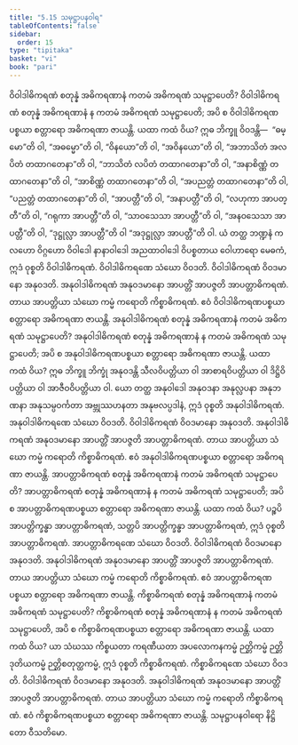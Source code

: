 ```yaml
---
title: "5.15 သမုဋ္ဌာပနဝါရ"
tableOfContents: false
sidebar:
  order: 15
type: "tipitaka"
basket: "vi"
book: "pari"
---
```



<DynamicBreadcrumb />

<Division number="314" book="pari" e="ch" v="5" p="202">

<Paragraph number="1388" book="pari">
ဝိဝါဒါဓိကရဏံ စတုန္နံ အဓိကရဏာနံ ကတမံ အဓိကရဏံ သမုဋ္ဌာပေတိ? ဝိဝါဒါဓိကရဏံ စတုန္နံ အဓိကရဏာနံ န ကတမံ အဓိကရဏံ သမုဋ္ဌာပေတိ; အပိ စ ဝိဝါဒါဓိကရဏပစ္စယာ စတ္တာရော အဓိကရဏာ ဇာယန္တိ. ယထာ ကထံ ဝိယ? ဣဓ ဘိက္ခူ ဝိဝဒန္တိ—  “ဓမ္မော”တိ ဝါ, “အဓမ္မော”တိ ဝါ, “ဝိနယော”တိ ဝါ, “အဝိနယော”တိ ဝါ, “အဘာသိတံ အလပိတံ တထာဂတေနာ”တိ ဝါ, “ဘာသိတံ လပိတံ တထာဂတေနာ”တိ ဝါ, “အနာစိဏ္ဏံ တထာဂတေနာ”တိ ဝါ, “အာစိဏ္ဏံ တထာဂတေနာ”တိ ဝါ, “အပညတ္တံ တထာဂတေနာ”တိ ဝါ, “ပညတ္တံ တထာဂတေနာ”တိ ဝါ, “အာပတ္တီ”တိ ဝါ, “အနာပတ္တီ”တိ ဝါ, “လဟုကာ အာပတ္တီ”တိ ဝါ, “ဂရုကာ အာပတ္တီ”တိ ဝါ, “သာဝသေသာ အာပတ္တီ”တိ ဝါ, “အနဝသေသာ အာပတ္တီ”တိ ဝါ, “ဒုဋ္ဌုလ္လာ အာပတ္တီ”တိ ဝါ “အဒုဋ္ဌုလ္လာ အာပတ္တီ”တိ ဝါ. ယံ တတ္ထ ဘဏ္ဍနံ ကလဟော ဝိဂ္ဂဟော ဝိဝါဒေါ နာနာဝါဒေါ အညထာဝါဒေါ ဝိပစ္စတာယ ဝေါဟာရော မေဓကံ, ဣဒံ ဝုစ္စတိ ဝိဝါဒါဓိကရဏံ. ဝိဝါဒါဓိကရဏေ သံဃော ဝိဝဒတိ. ဝိဝါဒါဓိကရဏံ ဝိဝဒမာနော အနုဝဒတိ. အနုဝါဒါဓိကရဏံ အနုဝဒမာနော အာပတ္တိံ အာပဇ္ဇတိ အာပတ္တာဓိကရဏံ. တာယ အာပတ္တိယာ သံဃော ကမ္မံ ကရောတိ ကိစ္စာဓိကရဏံ. ဧဝံ ဝိဝါဒါဓိကရဏပစ္စယာ စတ္တာရော အဓိကရဏာ ဇာယန္တိ.
</Paragraph>

</Division>
<Division number="315" book="pari" e="ch" v="5" p="203">

<Paragraph number="1389" book="pari">
အနုဝါဒါဓိကရဏံ စတုန္နံ အဓိကရဏာနံ ကတမံ အဓိကရဏံ သမုဋ္ဌာပေတိ? အနုဝါဒါဓိကရဏံ စတုန္နံ အဓိကရဏာနံ န ကတမံ အဓိကရဏံ သမုဋ္ဌာပေတိ; အပိ စ အနုဝါဒါဓိကရဏပစ္စယာ စတ္တာရော အဓိကရဏာ ဇာယန္တိ. ယထာ ကထံ ဝိယ? ဣဓ ဘိက္ခူ ဘိက္ခုံ အနုဝဒန္တိ သီလဝိပတ္တိယာ ဝါ အာစာရဝိပတ္တိယာ ဝါ ဒိဋ္ဌိဝိပတ္တိယာ ဝါ အာဇီဝဝိပတ္တိယာ ဝါ. ယော တတ္ထ အနုဝါဒေါ အနုဝဒနာ အနုလ္လပနာ အနုဘဏနာ အနုသမ္ပဝင်္ကတာ အဗ္ဘုဿဟနတာ အနုဗလပ္ပဒါနံ, ဣဒံ ဝုစ္စတိ အနုဝါဒါဓိကရဏံ. အနုဝါဒါဓိကရဏေ သံဃော ဝိဝဒတိ. ဝိဝါဒါဓိကရဏံ ဝိဝဒမာနော အနုဝဒတိ. အနုဝါဒါဓိကရဏံ အနုဝဒမာနော အာပတ္တိံ အာပဇ္ဇတိ အာပတ္တာဓိကရဏံ. တာယ အာပတ္တိယာ သံဃော ကမ္မံ ကရောတိ ကိစ္စာဓိကရဏံ. ဧဝံ အနုဝါဒါဓိကရဏပစ္စယာ စတ္တာရော အဓိကရဏာ ဇာယန္တိ.
</Paragraph>

</Division>
<Division number="316" book="pari" e="ch" v="5" p="203">

<Paragraph number="1390" book="pari">
အာပတ္တာဓိကရဏံ စတုန္နံ အဓိကရဏာနံ ကတမံ အဓိကရဏံ သမုဋ္ဌာပေတိ? အာပတ္တာဓိကရဏံ စတုန္နံ အဓိကရဏာနံ န ကတမံ အဓိကရဏံ သမုဋ္ဌာပေတိ; အပိ စ အာပတ္တာဓိကရဏပစ္စယာ စတ္တာရော အဓိကရဏာ ဇာယန္တိ. ယထာ ကထံ ဝိယ? ပဉ္စပိ အာပတ္တိက္ခန္ဓာ အာပတ္တာဓိကရဏံ, သတ္တပိ အာပတ္တိက္ခန္ဓာ အာပတ္တာဓိကရဏံ, ဣဒံ ဝုစ္စတိ အာပတ္တာဓိကရဏံ. အာပတ္တာဓိကရဏေ သံဃော ဝိဝဒတိ. ဝိဝါဒါဓိကရဏံ ဝိဝဒမာနော အနုဝဒတိ. အနုဝါဒါဓိကရဏံ အနုဝဒမာနော အာပတ္တိံ အာပဇ္ဇတိ အာပတ္တာဓိကရဏံ. တာယ အာပတ္တိယာ သံဃော ကမ္မံ ကရောတိ ကိစ္စာဓိကရဏံ. ဧဝံ အာပတ္တာဓိကရဏပစ္စယာ စတ္တာရော အဓိကရဏာ ဇာယန္တိ.
</Paragraph>

</Division>
<Division number="317" book="pari" e="ch" v="5" p="204">

<Paragraph number="1391" book="pari">
ကိစ္စာဓိကရဏံ စတုန္နံ အဓိကရဏာနံ ကတမံ အဓိကရဏံ သမုဋ္ဌာပေတိ? ကိစ္စာဓိကရဏံ စတုန္နံ အဓိကရဏာနံ န ကတမံ အဓိကရဏံ သမုဋ္ဌာပေတိ, အပိ စ ကိစ္စာဓိကရဏပစ္စယာ စတ္တာရော အဓိကရဏာ ဇာယန္တိ. ယထာ ကထံ ဝိယ? ယာ သံဃဿ ကိစ္စယတာ ကရဏီယတာ အပလောကနကမ္မံ ဉတ္တိကမ္မံ ဉတ္တိဒုတိယကမ္မံ ဉတ္တိစတုတ္ထကမ္မံ, ဣဒံ ဝုစ္စတိ ကိစ္စာဓိကရဏံ. ကိစ္စာဓိကရဏေ သံဃော ဝိဝဒတိ. ဝိဝါဒါဓိကရဏံ ဝိဝဒမာနော အနုဝဒတိ. အနုဝါဒါဓိကရဏံ အနုဝဒမာနော အာပတ္တိံ အာပဇ္ဇတိ အာပတ္တာဓိကရဏံ. တာယ အာပတ္တိယာ သံဃော ကမ္မံ ကရောတိ ကိစ္စာဓိကရဏံ. ဧဝံ ကိစ္စာဓိကရဏပစ္စယာ စတ္တာရော အဓိကရဏာ ဇာယန္တိ.

</Paragraph>
</Division>

<Paragraph number="1392" type="center" book="pari">
သမုဋ္ဌာပနဝါရော နိဋ္ဌိတော ဝီသတိမော.
</Paragraph>